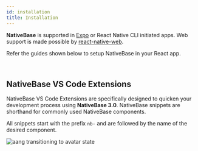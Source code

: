 ```yaml
---
id: installation
title: Installation
---
```



**NativeBase** is supported in [Expo](https://docs.expo.dev/get-started/installation/) or React Native CLI initiated apps. Web support is made possible by [react-native-web](https://necolas.github.io/react-native-web/).

Refer the guides shown below to setup NativeBase in your React app.

<Box>
  <Box mt="4" mb="8">
    <InstallationTiles />
  </Box>
</Box>

<br />

## NativeBase VS Code Extensions

NativeBase VS Code Extensions are specifically designed to quicken your development process using **NativeBase 3.0**.
NativeBase snippets are shorthand for commonly used NativeBase components.

All snippets start with the prefix `nb-` and are followed by the name of the desired component.

<AspectRatio ratio={1.7} w="100%" maxW="1056">
  <Image
    resizeMode="contain"
    source={{ uri: "/img/NativeBaseSnippet.gif" }}
    alt="aang transitioning to avatar state"
  />
</AspectRatio>